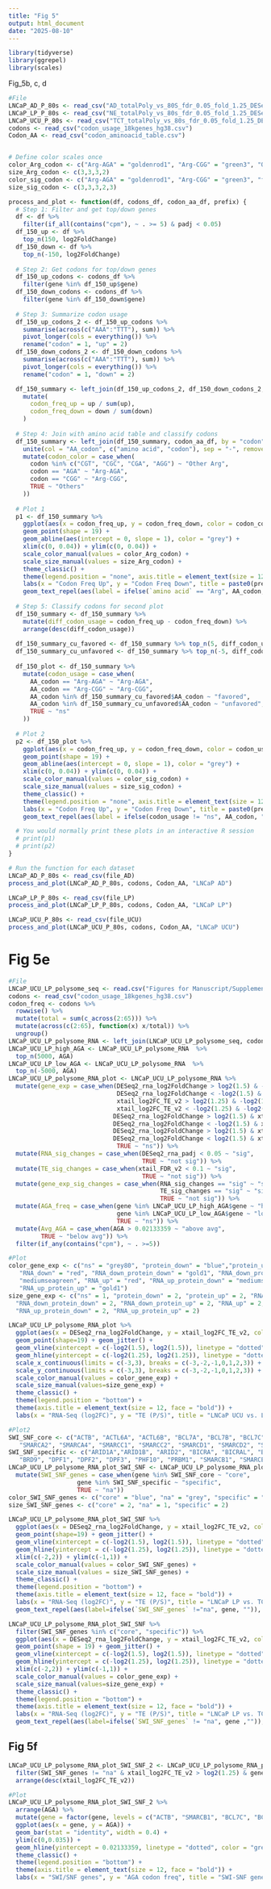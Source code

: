 ```yaml
---
title: "Fig 5"
output: html_document
date: "2025-08-10"
---
```


```r
library(tidyverse)
library(ggrepel)
library(scales)
```
Fig_5b, c, d
```r
#File
LNCaP_AD_P_80s <- read_csv("AD_totalPoly_vs_80S_fdr_0.05_fold_1.25_DESeq2_fdr_0.05_fc1.25.csv")
LNCaP_LP_P_80s <- read_csv("NE_totalPoly_vs_80s_fdr_0.05_fold_1.25_DESeq2_fdr_0.05_fc1.25.csv")
LNCaP_UCU_P_80s <- read_csv("TCT_totalPoly_vs_80s_fdr_0.05_fold_1.25_DESeq2_fdr_0.05_fc1.25.csv")
codons <- read_csv("codon_usage_18kgenes_hg38.csv")
Codon_AA <- read_csv("codon_aminoacid_table.csv")


# Define color scales once
color_Arg_codon <- c("Arg-AGA" = "goldenrod1", "Arg-CGG" = "green3", "Other Arg" = "palevioletred2", "Others" = "black")
size_Arg_codon <- c(3,3,3,2)
color_sig_codon <- c("Arg-AGA" = "goldenrod1", "Arg-CGG" = "green3", "favored" = "firebrick3", "ns" = "black", "unfavored" = "royalblue3")
size_sig_codon <- c(3,3,3,2,3)

process_and_plot <- function(df, codons_df, codon_aa_df, prefix) {
  # Step 1: Filter and get top/down genes
  df <- df %>%
    filter(if_all(contains("cpm"), ~ . >= 5) & padj < 0.05)
  df_150_up <- df %>%
    top_n(150, log2FoldChange)
  df_150_down <- df %>%
    top_n(-150, log2FoldChange)
  
  # Step 2: Get codons for top/down genes
  df_150_up_codons <- codons_df %>%
    filter(gene %in% df_150_up$gene)
  df_150_down_codons <- codons_df %>%
    filter(gene %in% df_150_down$gene)
  
  # Step 3: Summarize codon usage
  df_150_up_codons_2 <- df_150_up_codons %>%
    summarise(across(c("AAA":"TTT"), sum)) %>%
    pivot_longer(cols = everything()) %>%
    rename("codon" = 1, "up" = 2)
  df_150_down_codons_2 <- df_150_down_codons %>%
    summarise(across(c("AAA":"TTT"), sum)) %>%
    pivot_longer(cols = everything()) %>%
    rename("codon" = 1, "down" = 2)

  df_150_summary <- left_join(df_150_up_codons_2, df_150_down_codons_2, by = "codon") %>%
    mutate(
      codon_freq_up = up / sum(up),
      codon_freq_down = down / sum(down)
    )
  
  # Step 4: Join with amino acid table and classify codons
  df_150_summary <- left_join(df_150_summary, codon_aa_df, by = "codon") %>%
    unite(col = "AA_codon", c("amino acid", "codon"), sep = "-", remove = FALSE, na.rm = TRUE) %>%
    mutate(codon_color = case_when(
      codon %in% c("CGT", "CGC", "CGA", "AGG") ~ "Other Arg",
      codon == "AGA" ~ "Arg-AGA",
      codon == "CGG" ~ "Arg-CGG",
      TRUE ~ "Others"
    ))
  
  # Plot 1
  p1 <- df_150_summary %>%
    ggplot(aes(x = codon_freq_up, y = codon_freq_down, color = codon_color, size = codon_color)) +
    geom_point(shape = 19) +
    geom_abline(aes(intercept = 0, slope = 1), color = "grey") +
    xlim(c(0, 0.04)) + ylim(c(0, 0.04)) +
    scale_color_manual(values = color_Arg_codon) +
    scale_size_manual(values = size_Arg_codon) +
    theme_classic() +
    theme(legend.position = "none", axis.title = element_text(size = 12, face = "bold")) +
    labs(x = "Codon Freq Up", y = "Codon Freq Down", title = paste0(prefix, " top 150 Arg codons")) +
    geom_text_repel(aes(label = ifelse(`amino acid` == "Arg", AA_codon, "")), max.overlaps = Inf, box.padding = 1, point.padding = 0.75, min.segment.length = 0, segment.linetype = 1, arrow = arrow(length = unit(0.010, "npc")))
  
  # Step 5: Classify codons for second plot
  df_150_summary <- df_150_summary %>%
    mutate(diff_codon_usage = codon_freq_up - codon_freq_down) %>%
    arrange(desc(diff_codon_usage))
  
  df_150_summary_cu_favored <- df_150_summary %>% top_n(5, diff_codon_usage)
  df_150_summary_cu_unfavored <- df_150_summary %>% top_n(-5, diff_codon_usage)
  
  df_150_plot <- df_150_summary %>%
    mutate(codon_usage = case_when(
      AA_codon == "Arg-AGA" ~ "Arg-AGA",
      AA_codon == "Arg-CGG" ~ "Arg-CGG",
      AA_codon %in% df_150_summary_cu_favored$AA_codon ~ "favored",
      AA_codon %in% df_150_summary_cu_unfavored$AA_codon ~ "unfavored",
      TRUE ~ "ns"
    ))
  
  # Plot 2
  p2 <- df_150_plot %>%
    ggplot(aes(x = codon_freq_up, y = codon_freq_down, color = codon_usage, size = codon_usage)) +
    geom_point(shape = 19) +
    geom_abline(aes(intercept = 0, slope = 1), color = "grey") +
    xlim(c(0, 0.04)) + ylim(c(0, 0.04)) +
    scale_color_manual(values = color_sig_codon) +
    scale_size_manual(values = size_sig_codon) +
    theme_classic() +
    theme(legend.position = "none", axis.title = element_text(size = 12, face = "bold")) +
    labs(x = "Codon Freq Up", y = "Codon Freq Down", title = paste0(prefix, " top 150")) +
    geom_text_repel(aes(label = ifelse(codon_usage != "ns", AA_codon, "")), max.overlaps = Inf, box.padding = 0.65, point.padding = 0.75, min.segment.length = 0, segment.linetype = 1, arrow = arrow(length = unit(0.015, "npc")))

  # You would normally print these plots in an interactive R session
  # print(p1)
  # print(p2)
}

# Run the function for each dataset
LNCaP_AD_P_80s <- read_csv(file_AD)
process_and_plot(LNCaP_AD_P_80s, codons, Codon_AA, "LNCaP AD")

LNCaP_LP_P_80s <- read_csv(file_LP)
process_and_plot(LNCaP_LP_P_80s, codons, Codon_AA, "LNCaP LP")

LNCaP_UCU_P_80s <- read_csv(file_UCU)
process_and_plot(LNCaP_UCU_P_80s, codons, Codon_AA, "LNCaP UCU")

```
# Fig 5e


```r
#File
LNCaP_UCU_LP_polysome_seq <- read.csv("Figures for Manuscript/Supplementary Tables/LNCaP_UCU_vs_LP_polysome_RNA_seq.csv")
codons <- read_csv("codon_usage_18kgenes_hg38.csv")
codon_freq <- codons %>%
  rowwise() %>%
  mutate(total = sum(c_across(2:65))) %>%
  mutate(across(c(2:65), function(x) x/total)) %>%
  ungroup()
LNCaP_UCU_LP_polysome_RNA <- left_join(LNCaP_UCU_LP_polysome_seq, codon_freq, by = "gene")
LNCaP_UCU_LP_high_AGA <- LNCaP_UCU_LP_polysome_RNA  %>%
  top_n(5000, AGA)
LNCaP_UCU_LP_low_AGA <- LNCaP_UCU_LP_polysome_RNA  %>%
  top_n(-5000, AGA)
LNCaP_UCU_LP_polysome_RNA_plot <- LNCaP_UCU_LP_polysome_RNA %>%
  mutate(gene_exp = case_when(DESeq2_rna_log2FoldChange > log2(1.5) & -log2(1.25) < xtail_log2FC_TE_v2 & xtail_log2FC_TE_v2 < log2(1.25) ~ "RNA_up",
                              DESeq2_rna_log2FoldChange < -log2(1.5) & -log2(1.25) < xtail_log2FC_TE_v2 & xtail_log2FC_TE_v2 < log2(1.25) ~ "RNA_down",
                              xtail_log2FC_TE_v2 > log2(1.25) & -log2(1.5) < DESeq2_rna_log2FoldChange & DESeq2_rna_log2FoldChange < log2(1.5) ~ "protein_up",
                              xtail_log2FC_TE_v2 < -log2(1.25) & -log2(1.5) < DESeq2_rna_log2FoldChange & DESeq2_rna_log2FoldChange < log2(1.5) ~ "protein_down",
                             DESeq2_rna_log2FoldChange > log2(1.5) & xtail_log2FC_TE_v2 > log2(1.25) ~ "RNA_up_protein_up",
                             DESeq2_rna_log2FoldChange < -log2(1.5) & xtail_log2FC_TE_v2 < -log2(1.25) ~ "RNA_down_protein_down",
                             DESeq2_rna_log2FoldChange > log2(1.5) & xtail_log2FC_TE_v2 < -log2(1.25) ~ "RNA_up_protein_down",
                             DESeq2_rna_log2FoldChange < log2(1.5) & xtail_log2FC_TE_v2 > log2(1.25) ~ "RNA_down_protein_up",
                              TRUE ~ "ns")) %>%
  mutate(RNA_sig_changes = case_when(DESeq2_rna_padj < 0.05 ~ "sig",
                                     TRUE ~ "not sig")) %>%
  mutate(TE_sig_changes = case_when(xtail_FDR_v2 < 0.1 ~ "sig",
                                     TRUE ~ "not sig")) %>%
  mutate(gene_exp_sig_changes = case_when(RNA_sig_changes == "sig" ~ "sig",
                                          TE_sig_changes == "sig" ~ "sig",
                                          TRUE ~ "not sig")) %>%
  mutate(AGA_freq = case_when(gene %in% LNCaP_UCU_LP_high_AGA$gene ~ "high",
                              gene %in% LNCaP_UCU_LP_low_AGA$gene ~ "low",
                              TRUE ~ "ns")) %>%
  mutate(Avg_AGA = case_when(AGA > 0.02133359 ~ "above avg",
         TRUE ~ "below avg")) %>%
  filter(if_any(contains("cpm"), ~ . >=5))

#Plot
color_gene_exp <- c("ns" = "grey80", "protein_down" = "blue","protein_up" = "blue",
   "RNA_down" = "red", "RNA_down_protein_down" = "gold1", "RNA_down_protein_up" = 
   "mediumseagreen", "RNA_up" = "red", "RNA_up_protein_down" = "mediumseagreen", 
   "RNA_up_protein_up" = "gold1")
size_gene_exp <- c("ns" = 1, "protein_down" = 2, "protein_up" = 2, "RNA_down" = 2, 
  "RNA_down_protein_down" = 2, "RNA_down_protein_up" = 2, "RNA_up" = 2, 
  "RNA_up_protein_down" = 2, "RNA_up_protein_up" = 2)

LNCaP_UCU_LP_polysome_RNA_plot %>%
  ggplot(aes(x = DESeq2_rna_log2FoldChange, y = xtail_log2FC_TE_v2, color = gene_exp, size = gene_exp)) +
  geom_point(shape=19) + geom_jitter() +
  geom_vline(xintercept = c(-log2(1.5), log2(1.5)), linetype = "dotted", color = "grey", size = 1) +
  geom_hline(yintercept = c(-log2(1.25), log2(1.25)), linetype = "dotted", color = "grey", size = 1) +
  scale_x_continuous(limits = c(-3,3), breaks = c(-3,-2,-1,0,1,2,3)) +
  scale_y_continuous(limits = c(-3,3), breaks = c(-3,-2,-1,0,1,2,3)) +
  scale_color_manual(values = color_gene_exp) +
  scale_size_manual(values=size_gene_exp) +
  theme_classic() +
  theme(legend.position = "bottom") +
  theme(axis.title = element_text(size = 12, face = "bold")) +
  labs(x = "RNA-Seq (log2FC)", y = "TE (P/S)", title = "LNCaP UCU vs. LP Polysome RNA-seq")

#Plot2
SWI_SNF_core <- c("ACTB", "ACTL6A", "ACTL6B", "BCL7A", "BCL7B", "BCL7C",
   "SMARCA2", "SMARCA4", "SMARCC1", "SMARCC2", "SMARCD1", "SMARCD2", "SMARCD3")
SWI_SNF_specific <- c("ARID1A","ARID1B", "ARID2", "BICRA", "BICRAL", "BRD7", 
   "BRD9", "DPF1", "DPF2", "DPF3", "PHF10", "PRBM1", "SMARCB1", "SMARCE1", "SS18", "SS18L1")
LNCaP_UCU_LP_polysome_RNA_plot_SWI_SNF <- LNCaP_UCU_LP_polysome_RNA_plot %>%
  mutate(SWI_SNF_genes = case_when(gene %in% SWI_SNF_core ~ "core",
                   gene %in% SWI_SNF_specific ~ "specific",
                   TRUE ~ "na"))
color_SWI_SNF_genes <- c("core" = "blue", "na" = "grey", "specific" = "blue")
size_SWI_SNF_genes <- c("core" = 2, "na" = 1, "specific" = 2)

LNCaP_UCU_LP_polysome_RNA_plot_SWI_SNF %>%
  ggplot(aes(x = DESeq2_rna_log2FoldChange, y = xtail_log2FC_TE_v2, color = SWI_SNF_genes, size = SWI_SNF_genes)) +
  geom_point(shape=19) + geom_jitter() +
  geom_vline(xintercept = c(-log2(1.5), log2(1.5)), linetype = "dotted", color = "grey", size = 1) +
  geom_hline(yintercept = c(-log2(1.25), log2(1.25)), linetype = "dotted", color = "grey", size = 1) +
  xlim(c(-2,2)) + ylim(c(-1,1)) +
  scale_color_manual(values = color_SWI_SNF_genes) +
  scale_size_manual(values = size_SWI_SNF_genes) +
  theme_classic() +
  theme(legend.position = "bottom") +
  theme(axis.title = element_text(size = 12, face = "bold")) +
  labs(x = "RNA-Seq (log2FC)", y = "TE (P/S)", title = "LNCaP LP vs. TCT SWI-SNF genes") +
  geom_text_repel(aes(label=ifelse(`SWI_SNF_genes` !="na", gene, "")), size = 3.5, max.overlaps = Inf, box.padding = 0.65, point.padding = 0.75, min.segment.length = 0, segment.linetype = 1, arrow = arrow(length = unit(0.010, "npc")))

LNCaP_UCU_LP_polysome_RNA_plot_SWI_SNF %>%
  filter(SWI_SNF_genes %in% c("core", "specific")) %>%
  ggplot(aes(x = DESeq2_rna_log2FoldChange, y = xtail_log2FC_TE_v2, color = gene_exp, size = gene_exp)) +
  geom_point(shape = 19) + geom_jitter() +
  geom_vline(xintercept = c(-log2(1.5), log2(1.5)), linetype = "dotted", color = "grey", size = 1) +
  geom_hline(yintercept = c(-log2(1.25), log2(1.25)), linetype = "dotted", color = "grey", size = 1) +
  xlim(c(-2,2)) + ylim(c(-1,1)) +
  scale_color_manual(values = color_gene_exp) +
  scale_size_manual(values=size_gene_exp) +
  theme_classic() +
  theme(legend.position = "bottom") +
  theme(axis.title = element_text(size = 12, face = "bold")) +
  labs(x = "RNA-Seq (log2FC)", y = "TE (P/S)", title = "LNCaP LP vs. TCT SWI-SNF genes") +
  geom_text_repel(aes(label=ifelse(`SWI_SNF_genes` != "na", gene ,"")), size = 3.5, max.overlaps = Inf, box.padding = 0.65, point.padding = 0.75, min.segment.length = 0, segment.linetype = 1, arrow = arrow(length = unit(0.010, "npc")))

```

## Fig 5f 

```r
LNCaP_UCU_LP_polysome_RNA_plot_SWI_SNF_2 <- LNCaP_UCU_LP_polysome_RNA_plot_SWI_SNF %>%
  filter(SWI_SNF_genes != "na" & xtail_log2FC_TE_v2 > log2(1.25) & gene_exp == "protein_up") %>%
  arrange(desc(xtail_log2FC_TE_v2))

#Plot
LNCaP_UCU_LP_polysome_RNA_plot_SWI_SNF_2 %>%
  arrange(AGA) %>%
  mutate(gene = factor(gene, levels = c("ACTB", "SMARCB1", "BCL7C", "BCL7B", "SMARCC2"))) %>%
  ggplot(aes(x = gene, y = AGA)) +
  geom_bar(stat = "identity", width = 0.4) +
  ylim(c(0,0.035)) +
  geom_hline(yintercept = 0.02133359, linetype = "dotted", color = "grey", size = 1) +
  theme_classic() +
  theme(legend.position = "bottom") +
  theme(axis.title = element_text(size = 12, face = "bold")) +
  labs(x = "SWI/SNF genes", y = "AGA codon freq", title = "SWI-SNF genes - AGA codon freq")
```


